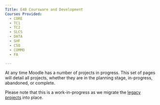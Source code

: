 ```yaml
---
Title: E4B Coursware and Development
Courses Provided:
  - CORE
  - TC1
  - TC2
  - SLCS
  - DATA
  - SHF
  - CSO
  - COMMO
  - FA
  
---
```


At any time Moodle has a number of projects in progress. This set of pages will detail all projects, whether they are in the planning stage, in-progress, abandoned, or complete.

Please note that this is a work-in-progress as we migrate the [legacy projects](https://docs.moodle.org/dev/Category:Project) into place.

